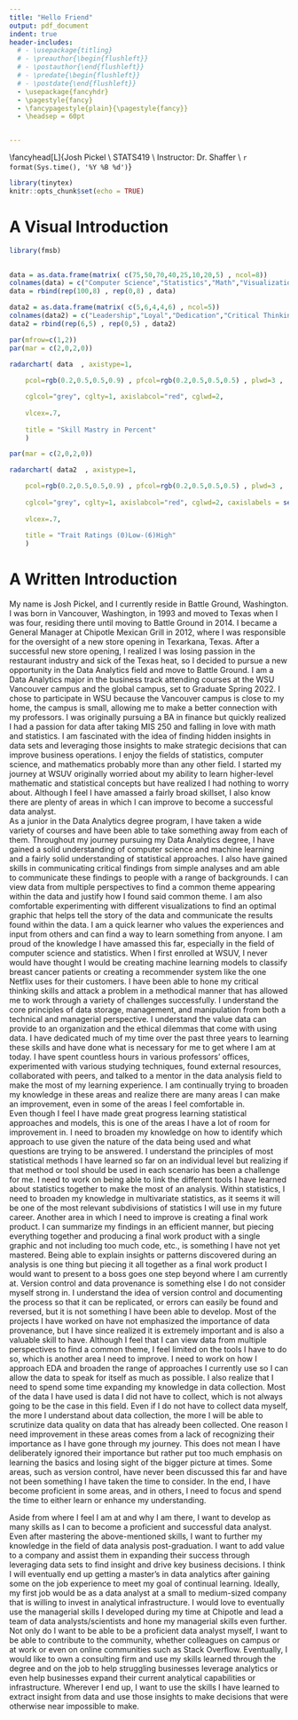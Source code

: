 ```yaml
---
title: "Hello Friend"
output: pdf_document
indent: true
header-includes:
  # - \usepackage{titling}
  # - \preauthor{\begin{flushleft}}
  # - \postauthor{\end{flushleft}}
  # - \predate{\begin{flushleft}}
  # - \postdate{\end{flushleft}}
  - \usepackage{fancyhdr}
  - \pagestyle{fancy}
  - \fancypagestyle{plain}{\pagestyle{fancy}}
  - \headsep = 60pt


---
```

\fancyhead[L]{Josh Pickel \\ STATS419 \\ Instructor: Dr. Shaffer \\ `r format(Sys.time(), '%Y %B %d')`}

```r
library(tinytex)
knitr::opts_chunk$set(echo = TRUE)
```
\fancyhead[RO,RE]{}
# A Visual Introduction
```r


library(fmsb)
 

data = as.data.frame(matrix( c(75,50,70,40,25,10,20,5) , ncol=8))
colnames(data) = c("Computer Science","Statistics","Math","Visualization","Final Work Product","Version Control","EDA","Data Collection")
data = rbind(rep(100,8) , rep(0,8) , data)

data2 = as.data.frame(matrix( c(5,6,4,4,6) , ncol=5))
colnames(data2) = c("Leadership","Loyal","Dedication","Critical Thinking","Honesty")
data2 = rbind(rep(6,5) , rep(0,5) , data2)

par(mfrow=c(1,2))
par(mar = c(2,0,2,0))

radarchart( data  , axistype=1, 
 
    pcol=rgb(0.2,0.5,0.5,0.9) , pfcol=rgb(0.2,0.5,0.5,0.5) , plwd=3 , 

    cglcol="grey", cglty=1, axislabcol="red", cglwd=2,
 
    vlcex=.7,
    
    title = "Skill Mastry in Percent"
    )

par(mar = c(2,0,2,0))

radarchart( data2  , axistype=1, 

    pcol=rgb(0.2,0.5,0.5,0.9) , pfcol=rgb(0.2,0.5,0.5,0.5) , plwd=3 , 
 
    cglcol="grey", cglty=1, axislabcol="red", cglwd=2, caxislabels = seq(0,6,1.5),
 
    vlcex=.7,
    
    title = "Trait Ratings (0)Low-(6)High"
    )
```


# A Written Introduction
  My name is Josh Pickel, and I currently reside in Battle Ground, Washington. I was born in Vancouver, Washington, in 1993 and moved to Texas when I was four, residing there until moving to Battle Ground in 2014. I became a General Manager at Chipotle Mexican Grill in 2012, where I was responsible for the oversight of a new store opening in Texarkana, Texas. After a successful new store opening, I realized I was losing passion in the restaurant industry and sick of the Texas heat, so I decided to pursue a new opportunity in the Data Analytics field and move to Battle Ground. I am a Data Analytics major in the business track attending courses at the WSU Vancouver campus and the global campus, set to Graduate Spring 2022. I chose to participate in WSU because the Vancouver campus is close to my home, the campus is small, allowing me to make a better connection with my professors. I was originally pursuing a BA in finance but quickly realized I had a passion for data after taking MIS 250 and falling in love with math and statistics. I am fascinated with the idea of finding hidden insights in data sets and leveraging those insights to make strategic decisions that can improve business operations. I enjoy the fields of statistics, computer science, and mathematics probably more than any other field. I started my journey at WSUV originally worried about my ability to learn higher-level mathematic and statistical concepts but have realized I had nothing to worry about. Although I feel I have amassed a fairly broad skillset, I also know there are plenty of areas in which I can improve to become a successful data analyst.  
\par
As a junior in the Data Analytics degree program, I have taken a wide variety of courses and have been able to take something away from each of them. Throughout my journey pursuing my Data Analytics degree, I have gained a solid understanding of computer science and machine learning and a fairly solid understanding of statistical approaches. I also have gained skills in communicating critical findings from simple analyses and am able to communicate these findings to people with a range of backgrounds. I can view data from multiple perspectives to find a common theme appearing within the data and justify how I found said common theme. I am also comfortable experimenting with different visualizations to find an optimal graphic that helps tell the story of the data and communicate the results found within the data. I am a quick learner who values the experiences and input from others and can find a way to learn something from anyone. I am proud of the knowledge I have amassed this far, especially in the field of computer science and statistics. When I first enrolled at WSUV, I never would have thought I would be creating machine learning models to classify breast cancer patients or creating a recommender system like the one Netflix uses for their customers. I have been able to hone my critical thinking skills and attack a problem in a methodical manner that has allowed me to work through a variety of challenges successfully. I understand the core principles of data storage, management, and manipulation from both a technical and managerial perspective. I understand the value data can provide to an organization and the ethical dilemmas that come with using data. I have dedicated much of my time over the past three years to learning these skills and have done what is necessary for me to get where I am at today. I have spent countless hours in various professors’ offices, experimented with various studying techniques, found external resources, collaborated with peers, and talked to a mentor in the data analysis field to make the most of my learning experience. I am continually trying to broaden my knowledge in these areas and realize there are many areas I can make an improvement, even in some of the areas I feel comfortable in.  
\par
Even though I feel I have made great progress learning statistical approaches and models, this is one of the areas I have a lot of room for improvement in. I need to broaden my knowledge on how to identify which approach to use given the nature of the data being used and what questions are trying to be answered. I understand the principles of most statistical methods I have learned so far on an individual level but realizing if that method or tool should be used in each scenario has been a challenge for me. I need to work on being able to link the different tools I have learned about statistics together to make the most of an analysis. Within statistics, I need to broaden my knowledge in multivariate statistics, as it seems it will be one of the most relevant subdivisions of statistics I will use in my future career. Another area in which I need to improve is creating a final work product. I can summarize my findings in an efficient manner, but piecing everything together and producing a final work product with a single graphic and not including too much code, etc., is something I have not yet mastered. Being able to explain insights or patterns discovered during an analysis is one thing but piecing it all together as a final work product I would want to present to a boss goes one step beyond where I am currently at.  Version control and data provenance is something else I do not consider myself strong in. I understand the idea of version control and documenting the process so that it can be replicated, or errors can easily be found and reversed, but it is not something I have been able to develop. Most of the projects I have worked on have not emphasized the importance of data provenance, but I have since realized it is extremely important and is also a valuable skill to have. Although I feel that I can view data from multiple perspectives to find a common theme, I feel limited on the tools I have to do so, which is another area I need to improve. I need to work on how I approach EDA and broaden the range of approaches I currently use so I can allow the data to speak for itself as much as possible. I also realize that I need to spend some time expanding my knowledge in data collection. Most of the data I have used is data I did not have to collect, which is not always going to be the case in this field. Even if I do not have to collect data myself, the more I understand about data collection, the more I will be able to scrutinize data quality on data that has already been collected. One reason I need improvement in these areas comes from a lack of recognizing their importance as I have gone through my journey. This does not mean I have deliberately ignored their importance but rather put too much emphasis on learning the basics and losing sight of the bigger picture at times. Some areas, such as version control, have never been discussed this far and have not been something I have taken the time to consider. In the end, I have become proficient in some areas, and in others, I need to focus and spend the time to either learn or enhance my understanding.  
\par
Aside from where I feel I am at and why I am there, I want to develop as many skills as I can to become a proficient and successful data analyst. Even after mastering the above-mentioned skills, I want to further my knowledge in the field of data analysis post-graduation. I want to add value to a company and assist them in expanding their success through leveraging data sets to find insight and drive key business decisions. I think I will eventually end up getting a master’s in data analytics after gaining some on the job experience to meet my goal of continual learning. Ideally, my first job would be as a data analyst at a small to medium-sized company that is willing to invest in analytical infrastructure. I would love to eventually use the managerial skills I developed during my time at Chipotle and lead a team of data analysts/scientists and hone my managerial skills even further. Not only do I want to be able to be a proficient data analyst myself, I want to be able to contribute to the community, whether colleagues on campus or at work or even on online communities such as Stack Overflow. Eventually, I would like to own a consulting firm and use my skills learned through the degree and on the job to help struggling businesses leverage analytics or even help businesses expand their current analytical capabilities or infrastructure. Wherever I end up, I want to use the skills I have learned to extract insight from data and use those insights to make decisions that were otherwise near impossible to make.